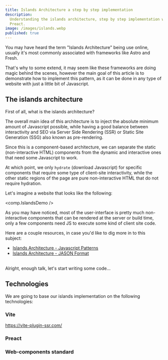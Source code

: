 ```yaml
---
title: Islands Architecture a step by step implementation
description:
  Understanding the islands architecture, step by step implementation with
  Preact.
image: /images/islands.webp
published: true
---
```


You may have heard the term "Islands Architecture" being use online, usually
it's most commonly associated with frameworks like Astro and Fresh.

That's why to some extend, it may seem like these frameworks are doing magic
behind the scenes, however the main goal of this article is to demonstrate how
to implement this pattern, as it can be done in any type of website with just a
little bit of Javascript.

## The islands architecture

First of all, what is the islands architecture?

The overall main idea of this architecture is to inject the absolute minimum
amount of Javascript possible, while having a good balance between interactivity
and SEO via Server Side Rendering (SSR) or Static Site Generation (SSG) also
known as pre-rendering.

Since this is a component-based architecture, we can separate the static
(non-interactive HTML) components from the dynamic and interactive ones that
need some Javascript to work.

At which point, we only `hydrate` (download Javascript) for specific components
that require some type of client-site interactivity, while the other static
regions of the page are pure non-interactive HTML that do not require hydration.

Let's imagine a website that looks like the following:

<comp.IslandsDemo />

As you may have noticed, most of the user-interface is pretty much
non-interactive components that can be rendered at the server or build time,
only a few components need JS to execute some kind of client site code.

Here are a couple resources, in case you'd like to dig more in to this subject:

- [Islands Architecture - Javascript Patterns](https://www.patterns.dev/vanilla/islands-architecture/)
- [Islands Architecture - JASON Format](https://jasonformat.com/islands-architecture/)

<br />
Alright, enough talk, let's start writing some code...

## Technologies

We are going to base our islands implementation on the following technologies:

### Vite

https://vite-plugin-ssr.com/

### Preact

### Web-components standard
